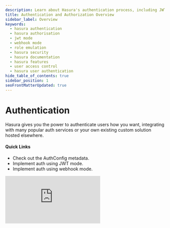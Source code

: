 ```yaml
---
description: Learn about Hasura's authentication process, including JWT, webhook, and role emulation. Understand how Hasura can integrate with your chosen authentication services or existing solutions.
title: Authentication and Authorization Overview
sidebar_label: Overview
keywords:
  - hasura authentication
  - hasura authorisation
  - jwt mode
  - webhook mode
  - role emulation
  - hasura security
  - hasura documentation
  - hasura features
  - user access control
  - hasura user authentication
hide_table_of_contents: true
sidebar_position: 1
seoFrontMatterUpdated: true
---
```



# Authentication

<div className="overview-header">
  <div className="overview-text">
    <p>
      Hasura gives you the power to authenticate users how you want, integrating with many popular auth services or your
      own existing custom solution hosted elsewhere.
      <br />
    </p>

<h4>Quick Links</h4>
<ul>
  <li>
    <VersionedLink to="/auth/authentication/auth-config/">Check out the AuthConfig metadata.</VersionedLink>
  </li>
  <li>
    <VersionedLink to="/auth/authentication/jwt/">Implement auth using JWT mode.</VersionedLink>
  </li>
  <li>
    <VersionedLink to="/auth/authentication/webhook/">Implement auth using webhook mode.</VersionedLink>
  </li>
</ul>
  </div>
  <iframe
    src="https://www.youtube.com/embed/KQ6MHzp6XzE"
    frameBorder="0"
    allow="accelerometer; autoplay; encrypted-media; gyroscope; picture-in-picture"
    allowFullScreen
  />
</div>

<Thumbnail
  src="/img/auth/auth-high-level-overview-diagram.png"
  alt="Authentication and authorization with Hasura"
  className="no-shadow overview-img"
/>

## Using Authentication

<div className="overview-gallery">
  <VersionedLink to="/auth/authentication/jwt/">
    <div className="card">
      <h3>JWT Mode</h3>
      <p>
        With JWT Mode, Hasura can easily integrate with your existing authentication service and rapidly help you
        configure granular access to your data.
      </p>
    </div>
  </VersionedLink>

<VersionedLink to="/auth/authentication/webhook/">
  <div className="card">
    <h3>Webhook Mode</h3>
    <p>
      With webhook mode you can specify a URL for Hasura to call which will return user information in session
      variables.
    </p>
  </div>
</VersionedLink>

<VersionedLink to="/auth/authentication/role-emulation/">
  <div className="card">
    <h3>Role Emulation</h3>
    <p>
      Hasura can be set up to emulate roles and process requests using the defined access-control rules
      for another role. This can be useful for testing without setting up authentication.
    </p>
  </div>
</VersionedLink>
</div>
